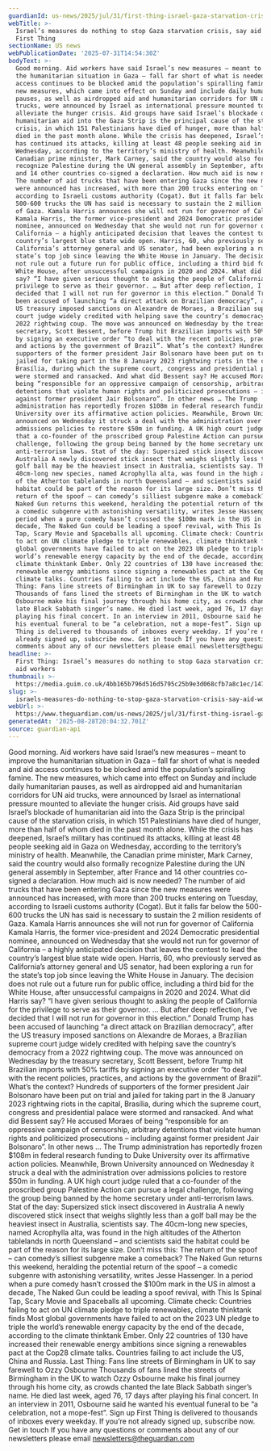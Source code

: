 ```yaml
---
guardianId: us-news/2025/jul/31/first-thing-israel-gaza-starvation-crisis
webTitle: >-
  Israel’s measures do nothing to stop Gaza starvation crisis, say aid workers |
  First Thing
sectionName: US news
webPublicationDate: '2025-07-31T14:54:30Z'
bodyText: >-
  Good morning. Aid workers have said Israel’s new measures – meant to improve
  the humanitarian situation in Gaza – fall far short of what is needed and aid
  access continues to be blocked amid the population’s spiralling famine. The
  new measures, which came into effect on Sunday and include daily humanitarian
  pauses, as well as airdropped aid and humanitarian corridors for UN aid
  trucks, were announced by Israel as international pressure mounted to
  alleviate the hunger crisis. Aid groups have said Israel’s blockade of
  humanitarian aid into the Gaza Strip is the principal cause of the starvation
  crisis, in which 151 Palestinians have died of hunger, more than half of whom
  died in the past month alone. While the crisis has deepened, Israel’s military
  has continued its attacks, killing at least 48 people seeking aid in Gaza on
  Wednesday, according to the territory’s ministry of health. Meanwhile, the
  Canadian prime minister, Mark Carney, said the country would also formally
  recognize Palestine during the UN general assembly in September, after France
  and 14 other countries co-signed a declaration. How much aid is now needed?
  The number of aid trucks that have been entering Gaza since the new measures
  were announced has increased, with more than 200 trucks entering on Tuesday,
  according to Israeli customs authority (Cogat). But it falls far below the
  500-600 trucks the UN has said is necessary to sustain the 2 million residents
  of Gaza. Kamala Harris announces she will not run for governor of California
  Kamala Harris, the former vice-president and 2024 Democratic presidential
  nominee, announced on Wednesday that she would not run for governor of
  California – a highly anticipated decision that leaves the contest to lead the
  country’s largest blue state wide open. Harris, 60, who previously served as
  California’s attorney general and US senator, had been exploring a run for the
  state’s top job since leaving the White House in January. The decision does
  not rule out a future run for public office, including a third bid for the
  White House, after unsuccessful campaigns in 2020 and 2024. What did Harris
  say? “I have given serious thought to asking the people of California for the
  privilege to serve as their governor. … But after deep reflection, I’ve
  decided that I will not run for governor in this election.” Donald Trump has
  been accused of launching “a direct attack on Brazilian democracy”, after the
  US treasury imposed sanctions on Alexandre de Moraes, a Brazilian supreme
  court judge widely credited with helping save the country’s democracy from a
  2022 rightwing coup. The move was announced on Wednesday by the treasury
  secretary, Scott Bessent, before Trump hit Brazilian imports with 50% tariffs
  by signing an executive order “to deal with the recent policies, practices,
  and actions by the government of Brazil”. What’s the context? Hundreds of
  supporters of the former president Jair Bolsonaro have been put on trial and
  jailed for taking part in the 8 January 2023 rightwing riots in the capital,
  Brasília, during which the supreme court, congress and presidential palace
  were stormed and ransacked. And what did Bessent say? He accused Moraes of
  being “responsible for an oppressive campaign of censorship, arbitrary
  detentions that violate human rights and politicized prosecutions – including
  against former president Jair Bolsonaro”. In other news … The Trump
  administration has reportedly frozen $108m in federal research funding to Duke
  University over its affirmative action policies. Meanwhile, Brown University
  announced on Wednesday it struck a deal with the administration over
  admissions policies to restore $50m in funding. A UK high court judge ruled
  that a co-founder of the proscribed group Palestine Action can pursue a legal
  challenge, following the group being banned by the home secretary under
  anti-terrorism laws. Stat of the day: Supersized stick insect discovered in
  Australia A newly discovered stick insect that weighs slightly less than a
  golf ball may be the heaviest insect in Australia, scientists say. The
  40cm-long new species, named Acrophylla alta, was found in the high altitudes
  of the Atherton tablelands in north Queensland – and scientists said the
  habitat could be part of the reason for its large size. Don’t miss this: The
  return of the spoof – can comedy’s silliest subgenre make a comeback? The
  Naked Gun returns this weekend, heralding the potential return of the spoof –
  a comedic subgenre with astonishing versatility, writes Jesse Hassenger. In a
  period when a pure comedy hasn’t crossed the $100m mark in the US in almost a
  decade, The Naked Gun could be leading a spoof revival, with This Is Spinal
  Tap, Scary Movie and Spaceballs all upcoming. Climate check: Countries failing
  to act on UN climate pledge to triple renewables, climate thinktank finds Most
  global governments have failed to act on the 2023 UN pledge to triple the
  world’s renewable energy capacity by the end of the decade, according to the
  climate thinktank Ember. Only 22 countries of 130 have increased their
  renewable energy ambitions since signing a renewables pact at the Cop28
  climate talks. Countries failing to act include the US, China and Russia. Last
  Thing: Fans line streets of Birmingham in UK to say farewell to Ozzy Osbourne
  Thousands of fans lined the streets of Birmingham in the UK to watch Ozzy
  Osbourne make his final journey through his home city, as crowds chanted the
  late Black Sabbath singer’s name. He died last week, aged 76, 17 days after
  playing his final concert. In an interview in 2011, Osbourne said he wanted
  his eventual funeral to be “a celebration, not a mope-fest”. Sign up First
  Thing is delivered to thousands of inboxes every weekday. If you’re not
  already signed up, subscribe now. Get in touch If you have any questions or
  comments about any of our newsletters please email newsletters@theguardian.com
headline: >-
  First Thing: Israel’s measures do nothing to stop Gaza starvation crisis, say
  aid workers
thumbnail: >-
  https://media.guim.co.uk/4bb165b796d516d5795c25b9e3d068cfb7a8c1ec/1474_772_4635_3708/500.jpg
slug: >-
  israels-measures-do-nothing-to-stop-gaza-starvation-crisis-say-aid-workers-or-first-thing
webUrl: >-
  https://www.theguardian.com/us-news/2025/jul/31/first-thing-israel-gaza-starvation-crisis
generatedAt: '2025-08-28T20:04:32.701Z'
source: guardian-api
---
```

Good morning. Aid workers have said Israel’s new measures – meant to improve the humanitarian situation in Gaza – fall far short of what is needed and aid access continues to be blocked amid the population’s spiralling famine. The new measures, which came into effect on Sunday and include daily humanitarian pauses, as well as airdropped aid and humanitarian corridors for UN aid trucks, were announced by Israel as international pressure mounted to alleviate the hunger crisis. Aid groups have said Israel’s blockade of humanitarian aid into the Gaza Strip is the principal cause of the starvation crisis, in which 151 Palestinians have died of hunger, more than half of whom died in the past month alone. While the crisis has deepened, Israel’s military has continued its attacks, killing at least 48 people seeking aid in Gaza on Wednesday, according to the territory’s ministry of health. Meanwhile, the Canadian prime minister, Mark Carney, said the country would also formally recognize Palestine during the UN general assembly in September, after France and 14 other countries co-signed a declaration. How much aid is now needed? The number of aid trucks that have been entering Gaza since the new measures were announced has increased, with more than 200 trucks entering on Tuesday, according to Israeli customs authority (Cogat). But it falls far below the 500-600 trucks the UN has said is necessary to sustain the 2 million residents of Gaza. Kamala Harris announces she will not run for governor of California Kamala Harris, the former vice-president and 2024 Democratic presidential nominee, announced on Wednesday that she would not run for governor of California – a highly anticipated decision that leaves the contest to lead the country’s largest blue state wide open. Harris, 60, who previously served as California’s attorney general and US senator, had been exploring a run for the state’s top job since leaving the White House in January. The decision does not rule out a future run for public office, including a third bid for the White House, after unsuccessful campaigns in 2020 and 2024. What did Harris say? “I have given serious thought to asking the people of California for the privilege to serve as their governor. … But after deep reflection, I’ve decided that I will not run for governor in this election.” Donald Trump has been accused of launching “a direct attack on Brazilian democracy”, after the US treasury imposed sanctions on Alexandre de Moraes, a Brazilian supreme court judge widely credited with helping save the country’s democracy from a 2022 rightwing coup. The move was announced on Wednesday by the treasury secretary, Scott Bessent, before Trump hit Brazilian imports with 50% tariffs by signing an executive order “to deal with the recent policies, practices, and actions by the government of Brazil”. What’s the context? Hundreds of supporters of the former president Jair Bolsonaro have been put on trial and jailed for taking part in the 8 January 2023 rightwing riots in the capital, Brasília, during which the supreme court, congress and presidential palace were stormed and ransacked. And what did Bessent say? He accused Moraes of being “responsible for an oppressive campaign of censorship, arbitrary detentions that violate human rights and politicized prosecutions – including against former president Jair Bolsonaro”. In other news … The Trump administration has reportedly frozen $108m in federal research funding to Duke University over its affirmative action policies. Meanwhile, Brown University announced on Wednesday it struck a deal with the administration over admissions policies to restore $50m in funding. A UK high court judge ruled that a co-founder of the proscribed group Palestine Action can pursue a legal challenge, following the group being banned by the home secretary under anti-terrorism laws. Stat of the day: Supersized stick insect discovered in Australia A newly discovered stick insect that weighs slightly less than a golf ball may be the heaviest insect in Australia, scientists say. The 40cm-long new species, named Acrophylla alta, was found in the high altitudes of the Atherton tablelands in north Queensland – and scientists said the habitat could be part of the reason for its large size. Don’t miss this: The return of the spoof – can comedy’s silliest subgenre make a comeback? The Naked Gun returns this weekend, heralding the potential return of the spoof – a comedic subgenre with astonishing versatility, writes Jesse Hassenger. In a period when a pure comedy hasn’t crossed the $100m mark in the US in almost a decade, The Naked Gun could be leading a spoof revival, with This Is Spinal Tap, Scary Movie and Spaceballs all upcoming. Climate check: Countries failing to act on UN climate pledge to triple renewables, climate thinktank finds Most global governments have failed to act on the 2023 UN pledge to triple the world’s renewable energy capacity by the end of the decade, according to the climate thinktank Ember. Only 22 countries of 130 have increased their renewable energy ambitions since signing a renewables pact at the Cop28 climate talks. Countries failing to act include the US, China and Russia. Last Thing: Fans line streets of Birmingham in UK to say farewell to Ozzy Osbourne Thousands of fans lined the streets of Birmingham in the UK to watch Ozzy Osbourne make his final journey through his home city, as crowds chanted the late Black Sabbath singer’s name. He died last week, aged 76, 17 days after playing his final concert. In an interview in 2011, Osbourne said he wanted his eventual funeral to be “a celebration, not a mope-fest”. Sign up First Thing is delivered to thousands of inboxes every weekday. If you’re not already signed up, subscribe now. Get in touch If you have any questions or comments about any of our newsletters please email newsletters@theguardian.com
